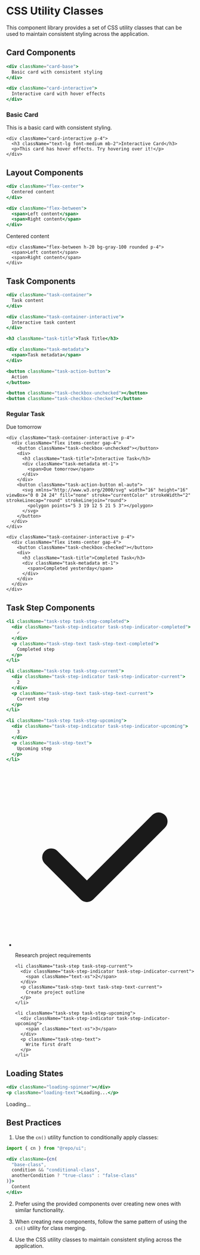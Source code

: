 
<Meta title="CSS Utilities/Overview" />

# CSS Utility Classes

This component library provides a set of CSS utility classes that can be used to maintain consistent styling across the application.

## Card Components

```jsx
<div className="card-base">
  Basic card with consistent styling
</div>

<div className="card-interactive">
  Interactive card with hover effects
</div>
```

<Canvas>
  <div className="flex flex-col space-y-4">
    <div className="card-base p-4">
      <h3 className="text-lg font-medium mb-2">Basic Card</h3>
      <p>This is a basic card with consistent styling.</p>
    </div>
    
    <div className="card-interactive p-4">
      <h3 className="text-lg font-medium mb-2">Interactive Card</h3>
      <p>This card has hover effects. Try hovering over it!</p>
    </div>
  </div>
</Canvas>

## Layout Components

```jsx
<div className="flex-center">
  Centered content
</div>

<div className="flex-between">
  <span>Left content</span>
  <span>Right content</span>
</div>
```

<Canvas>
  <div className="flex flex-col space-y-4">
    <div className="flex-center h-20 bg-gray-100 rounded">
      Centered content
    </div>
    
    <div className="flex-between h-20 bg-gray-100 rounded p-4">
      <span>Left content</span>
      <span>Right content</span>
    </div>
  </div>
</Canvas>

## Task Components

```jsx
<div className="task-container">
  Task content
</div>

<div className="task-container-interactive">
  Interactive task content
</div>

<h3 className="task-title">Task Title</h3>

<div className="task-metadata">
  <span>Task metadata</span>
</div>

<button className="task-action-button">
  Action
</button>

<button className="task-checkbox-unchecked"></button>
<button className="task-checkbox-checked"></button>
```

<Canvas>
  <div className="flex flex-col space-y-4">
    <div className="task-container p-4">
      <h3 className="task-title">Regular Task</h3>
      <div className="task-metadata mt-1">
        <span>Due tomorrow</span>
      </div>
    </div>
    
    <div className="task-container-interactive p-4">
      <div className="flex items-center gap-4">
        <button className="task-checkbox-unchecked"></button>
        <div>
          <h3 className="task-title">Interactive Task</h3>
          <div className="task-metadata mt-1">
            <span>Due tomorrow</span>
          </div>
        </div>
        <button className="task-action-button ml-auto">
          <svg xmlns="http://www.w3.org/2000/svg" width="16" height="16" viewBox="0 0 24 24" fill="none" stroke="currentColor" strokeWidth="2" strokeLinecap="round" strokeLinejoin="round">
            <polygon points="5 3 19 12 5 21 5 3"></polygon>
          </svg>
        </button>
      </div>
    </div>
    
    <div className="task-container-interactive p-4">
      <div className="flex items-center gap-4">
        <button className="task-checkbox-checked"></button>
        <div>
          <h3 className="task-title">Completed Task</h3>
          <div className="task-metadata mt-1">
            <span>Completed yesterday</span>
          </div>
        </div>
      </div>
    </div>
  </div>
</Canvas>

## Task Step Components

```jsx
<li className="task-step task-step-completed">
  <div className="task-step-indicator task-step-indicator-completed">
    ✓
  </div>
  <p className="task-step-text task-step-text-completed">
    Completed step
  </p>
</li>

<li className="task-step task-step-current">
  <div className="task-step-indicator task-step-indicator-current">
    2
  </div>
  <p className="task-step-text task-step-text-current">
    Current step
  </p>
</li>

<li className="task-step task-step-upcoming">
  <div className="task-step-indicator task-step-indicator-upcoming">
    3
  </div>
  <p className="task-step-text">
    Upcoming step
  </p>
</li>
```

<Canvas>
  <ul className="space-y-2">
    <li className="task-step task-step-completed">
      <div className="task-step-indicator task-step-indicator-completed">
        <svg xmlns="http://www.w3.org/2000/svg" className="h-4 w-4" viewBox="0 0 20 20" fill="currentColor">
          <path fillRule="evenodd" d="M16.707 5.293a1 1 0 010 1.414l-8 8a1 1 0 01-1.414 0l-4-4a1 1 0 011.414-1.414L8 12.586l7.293-7.293a1 1 0 011.414 0z" clipRule="evenodd" />
        </svg>
      </div>
      <p className="task-step-text task-step-text-completed">
        Research project requirements
      </p>
    </li>
    
    <li className="task-step task-step-current">
      <div className="task-step-indicator task-step-indicator-current">
        <span className="text-xs">2</span>
      </div>
      <p className="task-step-text task-step-text-current">
        Create project outline
      </p>
    </li>
    
    <li className="task-step task-step-upcoming">
      <div className="task-step-indicator task-step-indicator-upcoming">
        <span className="text-xs">3</span>
      </div>
      <p className="task-step-text">
        Write first draft
      </p>
    </li>
  </ul>
</Canvas>

## Loading States

```jsx
<div className="loading-spinner"></div>
<p className="loading-text">Loading...</p>
```

<Canvas>
  <div className="flex flex-col items-center space-y-2">
    <div className="loading-spinner"></div>
    <p className="loading-text">Loading...</p>
  </div>
</Canvas>

## Best Practices

1. Use the `cn()` utility function to conditionally apply classes:

```jsx
import { cn } from "@repo/ui";

<div className={cn(
  "base-class",
  condition && "conditional-class",
  anotherCondition ? "true-class" : "false-class"
)}>
  Content
</div>
```

2. Prefer using the provided components over creating new ones with similar functionality.

3. When creating new components, follow the same pattern of using the `cn()` utility for class merging.

4. Use the CSS utility classes to maintain consistent styling across the application.

